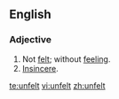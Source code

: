 ==English==
===Adjective===
{{en-adj}}
# Not [[felt]]; without [[feeling]].
# [[insincere|Insincere]].

[[te:unfelt]]
[[vi:unfelt]]
[[zh:unfelt]]